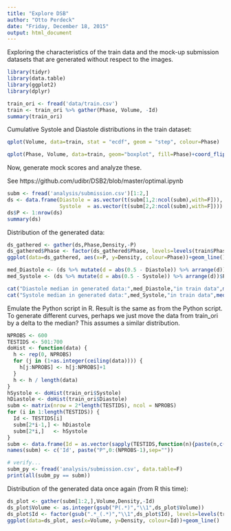 ---
title: "Explore DSB"
author: "Otto Perdeck"
date: "Friday, December 18, 2015"
output: html_document
---

Exploring the characteristics of the train data and the mock-up submission datasets that
are generated without respect to the images.

```{r}
library(tidyr)
library(data.table)
library(ggplot2)
library(dplyr)

train_ori <- fread('data/train.csv') 
train <- train_ori %>% gather(Phase, Volume, -Id)
summary(train_ori)
```

Cumulative Systole and Diastole distributions in the train dataset:

```{r, echo=FALSE}
qplot(Volume, data=train, stat = "ecdf", geom = "step", colour=Phase)

qplot(Phase, Volume, data=train, geom="boxplot", fill=Phase)+coord_flip()
```

Now, generate mock scores and analyze these.

See 
https://github.com/udibr/DSB2/blob/master/optimal.ipynb

```{r}
subm <- fread('analysis/submission.csv')[1:2,]
ds <- data.frame(Diastole = as.vector(t(subm[1,2:ncol(subm),with=F])),
                 Systole  = as.vector(t(subm[2,2:ncol(subm),with=F]))) 
ds$P <- 1:nrow(ds)
summary(ds)
```

Distribution of the generated data:

```{r, echo=FALSE}
ds_gathered <- gather(ds,Phase,Density,-P)
ds_gathered$Phase <- factor(ds_gathered$Phase, levels=levels(train$Phase))
ggplot(data=ds_gathered, aes(x=P, y=Density, colour=Phase))+geom_line()
```

```{r}
med_Diastole <- (ds %>% mutate(d = abs(0.5 - Diastole)) %>% arrange(d))$P[1]
med_Systole <- (ds %>% mutate(d = abs(0.5 - Systole)) %>% arrange(d))$P[1]

cat("Diastole median in generated data:",med_Diastole,"in train data",median(train_ori$Diastole),fill=T)
cat("Systole median in generated data:",med_Systole,"in train data",median(train_ori$Systole),fill=T)
```

Emulate the Python script in R. Result is the same as from the Python script. To generate different
curves, perhaps we just move the data from train_ori by a delta to the median? This assumes a similar
distribution.

```{r}
NPROBS <- 600
TESTIDS <- 501:700
doHist <- function(data) {
  h <- rep(0, NPROBS)
  for (j in (1+as.integer(ceiling(data)))) {
    h[j:NPROBS] <- h[j:NPROBS]+1
  }
  h <- h / length(data)
}
hSystole <- doHist(train_ori$Systole)
hDiastole <- doHist(train_ori$Diastole)
subm <- matrix(nrow = 2*length(TESTIDS), ncol = NPROBS)
for (i in 1:length(TESTIDS)) {
  Id <- TESTIDS[i]
  subm[2*i-1,] <- hDiastole
  subm[2*i,]   <- hSystole
}
subm <- data.frame(Id = as.vector(sapply(TESTIDS,function(n){paste(n,c('Diastole','Systole'),sep="_")})), subm)
names(subm) <- c('Id', paste("P",0:(NPROBS-1),sep=""))

# verify...
subm_py <- fread('analysis/submission.csv', data.table=F)
print(all(subm_py == subm))

```

Distribution of the generated data once again (from R this time):

```{r, echo=FALSE}
ds_plot <- gather(subm[1:2,],Volume,Density,-Id)
ds_plot$Volume <- as.integer(gsub("P(.*)","\\1",ds_plot$Volume))
ds_plot$Id <- factor(gsub(".*_(.*)","\\1",ds_plot$Id), levels=levels(train$Phase))
ggplot(data=ds_plot, aes(x=Volume, y=Density, colour=Id))+geom_line()
```
